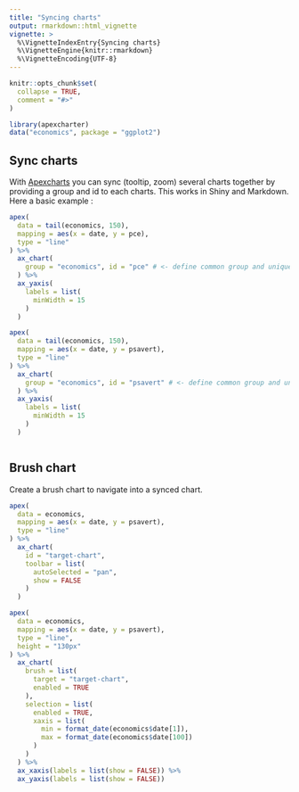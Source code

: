 ```yaml
---
title: "Syncing charts"
output: rmarkdown::html_vignette
vignette: >
  %\VignetteIndexEntry{Syncing charts}
  %\VignetteEngine{knitr::rmarkdown}
  %\VignetteEncoding{UTF-8}
---
```


```r
knitr::opts_chunk$set(
  collapse = TRUE,
  comment = "#>"
)
```

```r
library(apexcharter)
data("economics", package = "ggplot2")
```


## Sync charts

With [Apexcharts](https://apexcharts.com) you can sync (tooltip, zoom) several charts together by providing a group and id to each charts. This works in Shiny and Markdown. Here a basic example :

```r
apex(
  data = tail(economics, 150), 
  mapping = aes(x = date, y = pce),
  type = "line"
) %>% 
  ax_chart(
    group = "economics", id = "pce" # <- define common group and unique id
  ) %>% 
  ax_yaxis(
    labels = list(
      minWidth = 15
    )
  )

apex(
  data = tail(economics, 150), 
  mapping = aes(x = date, y = psavert),
  type = "line"
) %>% 
  ax_chart(
    group = "economics", id = "psavert" # <- define common group and unique id
  ) %>% 
  ax_yaxis(
    labels = list(
      minWidth = 15
    )
  )
```


```r

```



## Brush chart

Create a brush chart to navigate into a synced chart.

```r
apex(
  data = economics, 
  mapping = aes(x = date, y = psavert),
  type = "line"
) %>% 
  ax_chart(
    id = "target-chart",
    toolbar = list(
      autoSelected = "pan",
      show = FALSE
    )
  )

apex(
  data = economics, 
  mapping = aes(x = date, y = psavert),
  type = "line", 
  height = "130px"
) %>% 
  ax_chart(
    brush = list(
      target = "target-chart",
      enabled = TRUE
    ),
    selection = list(
      enabled = TRUE,
      xaxis = list(
        min = format_date(economics$date[1]),
        max = format_date(economics$date[100])
      )
    )
  ) %>% 
  ax_xaxis(labels = list(show = FALSE)) %>% 
  ax_yaxis(labels = list(show = FALSE))
```


```r

```